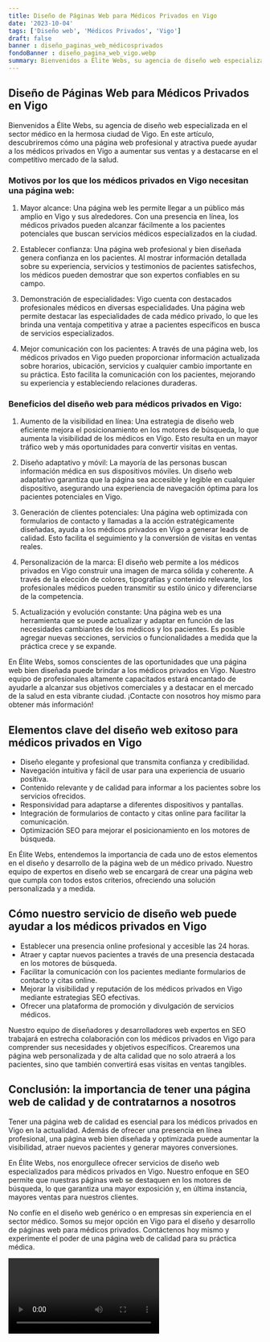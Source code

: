 ```yaml
---
title: Diseño de Páginas Web para Médicos Privados en Vigo
date: '2023-10-04'
tags: ['Diseño web', 'Médicos Privados', 'Vigo']
draft: false
banner : diseño_paginas_web_médicosprivados
fondoBanner : diseño_pagina_web_vigo.webp
summary: Bienvenidos a Élite Webs, su agencia de diseño web especializada en el sector médico en la hermosa ciudad de Vigo. En este artículo, descubriremos cómo una página web profesional y atractiva puede ayudar a los médicos privados en Vigo a aumentar sus ventas y a destacarse en el competitivo mercado de la salud.
---
```


## Diseño de Páginas Web para Médicos Privados en Vigo

Bienvenidos a Élite Webs, su agencia de diseño web especializada en el sector médico en la hermosa ciudad de Vigo. En este artículo, descubriremos cómo una página web profesional y atractiva puede ayudar a los médicos privados en Vigo a aumentar sus ventas y a destacarse en el competitivo mercado de la salud.

### Motivos por los que los médicos privados en Vigo necesitan una página web:

1. Mayor alcance: Una página web les permite llegar a un público más amplio en Vigo y sus alrededores. Con una presencia en línea, los médicos privados pueden alcanzar fácilmente a los pacientes potenciales que buscan servicios médicos especializados en la ciudad.

2. Establecer confianza: Una página web profesional y bien diseñada genera confianza en los pacientes. Al mostrar información detallada sobre su experiencia, servicios y testimonios de pacientes satisfechos, los médicos pueden demostrar que son expertos confiables en su campo.

3. Demonstración de especialidades: Vigo cuenta con destacados profesionales médicos en diversas especialidades. Una página web permite destacar las especialidades de cada médico privado, lo que les brinda una ventaja competitiva y atrae a pacientes específicos en busca de servicios especializados.

4. Mejor comunicación con los pacientes: A través de una página web, los médicos privados en Vigo pueden proporcionar información actualizada sobre horarios, ubicación, servicios y cualquier cambio importante en su práctica. Esto facilita la comunicación con los pacientes, mejorando su experiencia y estableciendo relaciones duraderas.

### Beneficios del diseño web para médicos privados en Vigo:

1. Aumento de la visibilidad en línea: Una estrategia de diseño web eficiente mejora el posicionamiento en los motores de búsqueda, lo que aumenta la visibilidad de los médicos en Vigo. Esto resulta en un mayor tráfico web y más oportunidades para convertir visitas en ventas.

2. Diseño adaptativo y móvil: La mayoría de las personas buscan información médica en sus dispositivos móviles. Un diseño web adaptativo garantiza que la página sea accesible y legible en cualquier dispositivo, asegurando una experiencia de navegación óptima para los pacientes potenciales en Vigo.

3. Generación de clientes potenciales: Una página web optimizada con formularios de contacto y llamadas a la acción estratégicamente diseñadas, ayuda a los médicos privados en Vigo a generar leads de calidad. Esto facilita el seguimiento y la conversión de visitas en ventas reales.

4. Personalización de la marca: El diseño web permite a los médicos privados en Vigo construir una imagen de marca sólida y coherente. A través de la elección de colores, tipografías y contenido relevante, los profesionales médicos pueden transmitir su estilo único y diferenciarse de la competencia.

5. Actualización y evolución constante: Una página web es una herramienta que se puede actualizar y adaptar en función de las necesidades cambiantes de los médicos y los pacientes. Es posible agregar nuevas secciones, servicios o funcionalidades a medida que la práctica crece y se expande.

En Élite Webs, somos conscientes de las oportunidades que una página web bien diseñada puede brindar a los médicos privados en Vigo. Nuestro equipo de profesionales altamente capacitados estará encantado de ayudarle a alcanzar sus objetivos comerciales y a destacar en el mercado de la salud en esta vibrante ciudad. ¡Contacte con nosotros hoy mismo para obtener más información!

<GifSeo />

<Cta />

## Elementos clave del diseño web exitoso para médicos privados en Vigo

- Diseño elegante y profesional que transmita confianza y credibilidad.
- Navegación intuitiva y fácil de usar para una experiencia de usuario positiva.
- Contenido relevante y de calidad para informar a los pacientes sobre los servicios ofrecidos.
- Responsividad para adaptarse a diferentes dispositivos y pantallas.
- Integración de formularios de contacto y citas online para facilitar la comunicación.
- Optimización SEO para mejorar el posicionamiento en los motores de búsqueda.

En Élite Webs, entendemos la importancia de cada uno de estos elementos en el diseño y desarrollo de la página web de un médico privado. Nuestro equipo de expertos en diseño web se encargará de crear una página web que cumpla con todos estos criterios, ofreciendo una solución personalizada y a medida.

## Cómo nuestro servicio de diseño web puede ayudar a los médicos privados en Vigo

- Establecer una presencia online profesional y accesible las 24 horas.
- Atraer y captar nuevos pacientes a través de una presencia destacada en los motores de búsqueda.
- Facilitar la comunicación con los pacientes mediante formularios de contacto y citas online.
- Mejorar la visibilidad y reputación de los médicos privados en Vigo mediante estrategias SEO efectivas.
- Ofrecer una plataforma de promoción y divulgación de servicios médicos.

Nuestro equipo de diseñadores y desarrolladores web expertos en SEO trabajará en estrecha colaboración con los médicos privados en Vigo para comprender sus necesidades y objetivos específicos. Crearemos una página web personalizada y de alta calidad que no solo atraerá a los pacientes, sino que también convertirá esas visitas en ventas tangibles.

## Conclusión: la importancia de tener una página web de calidad y de contratarnos a nosotros

Tener una página web de calidad es esencial para los médicos privados en Vigo en la actualidad. Además de ofrecer una presencia en línea profesional, una página web bien diseñada y optimizada puede aumentar la visibilidad, atraer nuevos pacientes y generar mayores conversiones.

En Élite Webs, nos enorgullece ofrecer servicios de diseño web especializados para médicos privados en Vigo. Nuestro enfoque en SEO permite que nuestras páginas web se destaquen en los motores de búsqueda, lo que garantiza una mayor exposición y, en última instancia, mayores ventas para nuestros clientes.

No confíe en el diseño web genérico o en empresas sin experiencia en el sector médico. Somos su mejor opción en Vigo para el diseño y desarrollo de páginas web para médicos privados. Contáctenos hoy mismo y experimente el poder de una página web de calidad para su práctica médica.

<Video />

<CtaBot job='Médicos Privados' city='Vigo'/>

<Gmaps query='Vigo+españa+maps' />